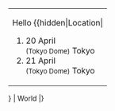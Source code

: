 {| class="wikitable"
|-
| Hello
{{hidden|Location|
# 20 April <br> <small>(Tokyo Dome)</small> Tokyo
# 21 April <br> <small>(Tokyo Dome)</small> Tokyo
|}}
| World
|}